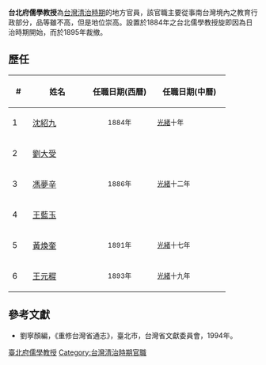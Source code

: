 '''台北府儒學教授'''為[[台灣清治時期|台灣清治時期]]的地方官員，該官職主要從事南台灣境內之教育行政部分，品等雖不高，但是地位崇高。設置於1884年之台北儒學教授旋即因為日治時期開始，而於1895年裁撤。

==歷任==
{| class="wikitable"
!width="25"|#||width="100"|姓名||width="120"|任職日期(西曆)||width="130"|任職日期(中曆)
|-
|1||[[沈紹九|沈紹九]]||align ="center"|<small>1884年||<small>[[光緒|光緒]]十年
|-
|2||[[劉大受|劉大受]]||||
|-
|3||[[馮夢辛|馮夢辛]]||align ="center"|<small>1886年||<small>[[光緒|光緒]]十二年
|-
|4||[[王藍玉|王藍玉]]||||
|-
|5||[[黃煥奎|黃煥奎]]||align ="center"|<small>1891年||<small>[[光緒|光緒]]十七年
|-
|6||[[王元穉|王元穉]]||align ="center"|<small>1893年||<small>[[光緒|光緒]]十九年
|}

==參考文獻==
*劉寧顏編，《重修台灣省通志》，臺北市，台灣省文獻委員會，1994年。 
{{Government-official-hist-stub}}
[[Category:臺北府儒學教授|]]
[[Category:台灣清治時期官職|Category:台灣清治時期官職]]